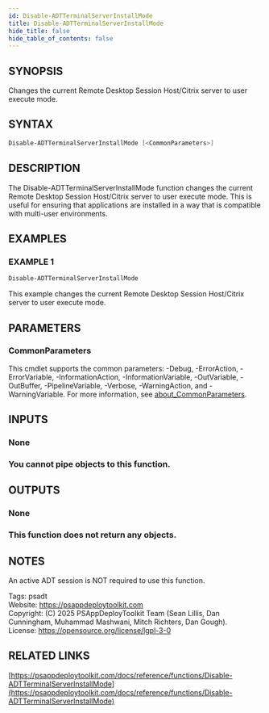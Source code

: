```yaml
---
id: Disable-ADTTerminalServerInstallMode
title: Disable-ADTTerminalServerInstallMode
hide_title: false
hide_table_of_contents: false
---
```


## SYNOPSIS

Changes the current Remote Desktop Session Host/Citrix server to user execute mode.

## SYNTAX

```powershell
Disable-ADTTerminalServerInstallMode [<CommonParameters>]
```

## DESCRIPTION

The Disable-ADTTerminalServerInstallMode function changes the current Remote Desktop Session Host/Citrix server to user execute mode.
This is useful for ensuring that applications are installed in a way that is compatible with multi-user environments.

## EXAMPLES

### EXAMPLE 1

```powershell
Disable-ADTTerminalServerInstallMode
```

This example changes the current Remote Desktop Session Host/Citrix server to user execute mode.

## PARAMETERS

### CommonParameters

This cmdlet supports the common parameters: -Debug, -ErrorAction, -ErrorVariable, -InformationAction, -InformationVariable, -OutVariable, -OutBuffer, -PipelineVariable, -Verbose, -WarningAction, and -WarningVariable. For more information, see [about_CommonParameters](http://go.microsoft.com/fwlink/?LinkID=113216).

## INPUTS

### None

### You cannot pipe objects to this function.
## OUTPUTS

### None

### This function does not return any objects.
## NOTES
An active ADT session is NOT required to use this function.

Tags: psadt<br />
Website: https://psappdeploytoolkit.com<br />
Copyright: (C) 2025 PSAppDeployToolkit Team (Sean Lillis, Dan Cunningham, Muhammad Mashwani, Mitch Richters, Dan Gough).<br />
License: https://opensource.org/license/lgpl-3-0

## RELATED LINKS

[https://psappdeploytoolkit.com/docs/reference/functions/Disable-ADTTerminalServerInstallMode](https://psappdeploytoolkit.com/docs/reference/functions/Disable-ADTTerminalServerInstallMode)
